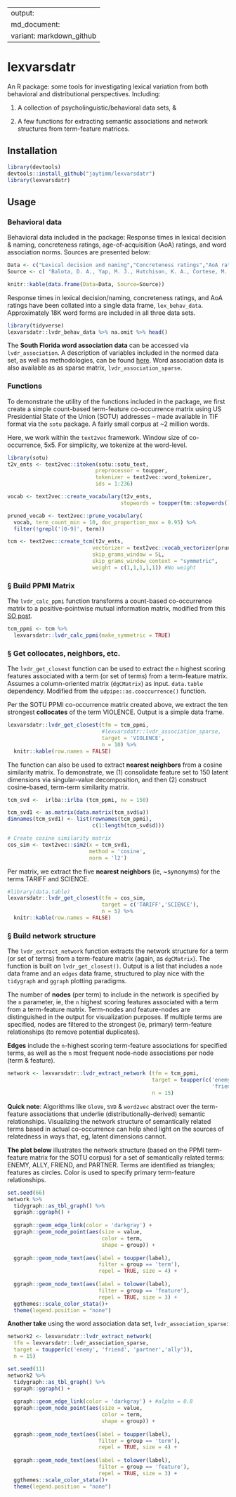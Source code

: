 
---
output:
  md_document:
    variant: markdown_github
---


# lexvarsdatr

An R package: some tools for investigating lexical variation from both behavioral and distributional perspectives. Including: 

1. A collection of psycholinguistic/behavioral data sets,  & 

2. A few functions for extracting semantic associations and network structures from term-feature matrices.



## Installation

```r
library(devtools)
devtools::install_github("jaytimm/lexvarsdatr")
library(lexvarsdatr) 
```



## Usage

### Behavioral data

Behavioral data included in the package: Response times in lexical decision & naming, concreteness ratings, age-of-acquisition (AoA) ratings, and word association norms.  Sources are presented below: 

```r
Data <- c("Lexical decision and naming","Concreteness ratings","AoA ratings", "Word association")
Source <- c( "Balota, D. A., Yap, M. J., Hutchison, K. A., Cortese, M. J., Kessler, B., Loftis, B., ... & Treiman, R. (2007). The English lexicon project. *Behavior research methods*, 39(3), 445-459.","Brysbaert, M., Warriner, A. B., & Kuperman, V. (2014). Concreteness ratings for 40 thousand generally known English word lemmas. *Behavior research methods*, 46(3), 904-911.","Kuperman, V., Stadthagen-Gonzalez, H., & Brysbaert, M. (2012). Age-of-acquisition ratings for 30,000 English words. *Behavior Research Methods*, 44(4), 978-990.","Nelson, D. L., McEvoy, C. L., & Schreiber, T. A. (2004). The University of South Florida free association, rhyme, and word fragment norms. *Behavior Research Methods, Instruments, & Computers*, 36(3), 402-407.")

knitr::kable(data.frame(Data=Data, Source=Source))
```


Response times in lexical decision/naming, concreteness ratings, and AoA ratings have been collated into a single data frame, `lex_behav_data`.  Approximately 18K word forms are included in all three data sets.  

```r
library(tidyverse)
lexvarsdatr::lvdr_behav_data %>% na.omit %>% head()
```


The **South Florida word association data** can be accessed via `lvdr_association`.  A description of variables included in the normed data set, as well as methodologies, can be found [here](http://w3.usf.edu/FreeAssociation/).  Word association data is also available as as sparse matrix, `lvdr_association_sparse`.



### Functions 

To demonstrate the utility of the functions included in the package, we first create a simple count-based term-feature co-occurrence matrix using US Presidential State of the Union (SOTU) addresses -- made available in TIF format via the `sotu` package.  A fairly small corpus at ~2 million words.

Here, we work within the `text2vec` framework.  Window size of co-occurrence, 5x5.  For simplicity, we tokenize at the word-level.

```r
library(sotu)
t2v_ents <- text2vec::itoken(sotu::sotu_text, 
                            preprocessor = toupper, 
                            tokenizer = text2vec::word_tokenizer, 
                            ids = 1:236)

vocab <- text2vec::create_vocabulary(t2v_ents, 
                                    stopwords = toupper(tm::stopwords())) 

pruned_vocab <- text2vec::prune_vocabulary(
  vocab, term_count_min = 10, doc_proportion_max = 0.95) %>%
  filter(!grepl('[0-9]', term))

tcm <- text2vec::create_tcm(t2v_ents, 
                           vectorizer = text2vec::vocab_vectorizer(pruned_vocab), 
                           skip_grams_window = 5L,
                           skip_grams_window_context = "symmetric",
                           weight = c(1,1,1,1,1)) #No weight
```


### § Build PPMI Matrix

The `lvdr_calc_ppmi` function transforms a count-based co-occurrence matrix to a positive-pointwise mutual information matrix, modified from this [SO post](https://stackoverflow.com/questions/43354479/how-to-efficiently-calculate-ppmi-on-a-sparse-matrix-in-r).

```r
tcm_ppmi <- tcm %>% 
  lexvarsdatr::lvdr_calc_ppmi(make_symmetric = TRUE)
```


### § Get collocates, neighbors, etc.

The `lvdr_get_closest` function can be used to extract the `n` highest scoring features associated with a term (or set of terms) from a term-feature matrix.  Assumes a column-oriented matrix (`dgCMatrix`) as input. `data.table` dependency. Modified from the `udpipe::as.cooccurrence()` function. 

Per the SOTU PPMI co-occurrence matrix created above, we extract the ten strongest **collocates** of the term VIOLENCE. Output is a simple data frame.   


```r
lexvarsdatr::lvdr_get_closest(tfm = tcm_ppmi, 
                              #lexvarsdatr::lvdr_association_sparse, 
                              target = 'VIOLENCE', 
                              n = 10) %>%
  knitr::kable(row.names = FALSE)
```



The function can also be used to extract **nearest neighbors** from a cosine similarity matrix.  To demonstrate, we (1) consolidate feature set to 150 latent dimensions via singular-value decomposition, and then (2) construct cosine-based, term-term similarity matrix.


```r
tcm_svd <-  irlba::irlba (tcm_ppmi, nv = 150)

tcm_svd1 <- as.matrix(data.matrix(tcm_svd$u))
dimnames(tcm_svd1) <- list(rownames(tcm_ppmi), 
                           c(1:length(tcm_svd$d)))

# Create cosine similarity matrix
cos_sim <- text2vec::sim2(x = tcm_svd1, 
                          method = 'cosine', 
                          norm = 'l2')
```



Per matrix, we extract the five **nearest neighbors** (ie, ~synonyms) for the terms TARIFF and SCIENCE.  

```r
#library(data.table)
lexvarsdatr::lvdr_get_closest(tfm = cos_sim, 
                              target = c('TARIFF','SCIENCE'), 
                              n = 5) %>%
  knitr::kable(row.names = FALSE)
```


### § Build network structure

The `lvdr_extract_network` function extracts the network structure for a term (or set of terms) from a term-feature matrix (again, as `dgCMatrix`).  The function is built on `lvdr_get_closest()`.  Output is a list that includes a `node` data frame and an `edges` data frame, structured to play nice with the `tidygraph` and `ggraph` plotting paradigms.

The number of **nodes** (per term) to include in the network is specified by the `n` parameter, ie, the `n` highest scoring features associated with a term from a term-feature matrix.  Term-nodes and feature-nodes are distinguished in the output for visualization purposes.  If multiple terms are specified, nodes are filtered to the strongest (ie, primary) term-feature relationships (to remove potential duplicates).  

**Edges** include the `n`-highest scoring term-feature associations for specified terms, as well as the `n` most frequent node-node associations per node (term & feature).  


```r
network <- lexvarsdatr::lvdr_extract_network (tfm = tcm_ppmi, 
                                              target = toupper(c('enemy', 'ally', 
                                                                 'friend', 'partner')),
                                              n = 15)
```


**Quick note**: Algorithms like `GloVe`, `SVD` & `word2vec` abstract over the term-feature associations that underlie (distributionally-derived) semantic relationships.  Visualizing the network structure of semantically related terms based in actual co-occurrence can help shed light on the sources of relatedness in ways that, eg, latent dimensions cannot.

**The plot below** illustrates the network structure (based on the PPMI term-feature matrix for the SOTU corpus) for a set of semantically related terms: ENEMY, ALLY, FRIEND, and PARTNER.  Terms are identified as triangles; features as circles. Color is used to specify primary term-feature relationships.  

```r
set.seed(66)
network %>%
  tidygraph::as_tbl_graph() %>%
  ggraph::ggraph() +
  
  ggraph::geom_edge_link(color = 'darkgray') + 
  ggraph::geom_node_point(aes(size = value, 
                              color = term,
                              shape = group)) +
  
  ggraph::geom_node_text(aes(label = toupper(label), 
                             filter = group == 'term'), 
                             repel = TRUE, size = 4) +
  
  ggraph::geom_node_text(aes(label = tolower(label), 
                             filter = group == 'feature'), 
                             repel = TRUE, size = 3) +
  ggthemes::scale_color_stata()+
  theme(legend.position = "none")
```


  
**Another take** using the word association data set, `lvdr_association_sparse`:


```r
network2 <- lexvarsdatr::lvdr_extract_network(
  tfm = lexvarsdatr::lvdr_association_sparse,
  target = toupper(c('enemy', 'friend', 'partner','ally')), 
  n = 15)

set.seed(11)
network2 %>%
  tidygraph::as_tbl_graph() %>%
  ggraph::ggraph() +
  
  ggraph::geom_edge_link(color = 'darkgray') + #alpha = 0.8
  ggraph::geom_node_point(aes(size = value, 
                              color = term,
                              shape = group)) +
  
  ggraph::geom_node_text(aes(label = toupper(label), 
                             filter = group == 'term'), 
                             repel = TRUE, size = 4) +
  
  ggraph::geom_node_text(aes(label = tolower(label), 
                             filter = group == 'feature'), 
                             repel = TRUE, size = 3) +
  ggthemes::scale_color_stata()+
  theme(legend.position = "none")
```




